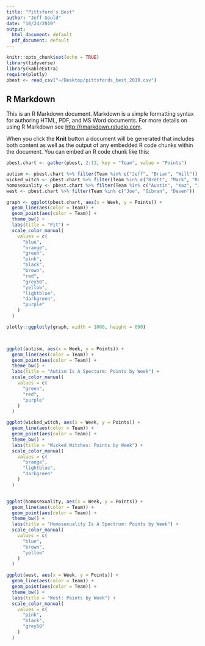 ```yaml
---
title: "Pittsford's Best"
author: "Jeff Gould"
date: "10/24/2019"
output:
  html_document: default
  pdf_document: default
---
```

<script>
$(document).ready(function(){
    $('[data-toggle="popover"]').popover(); 
});
</script>
```r
knitr::opts_chunk$set(echo = TRUE)
library(tidyverse)
library(kableExtra)
require(plotly)
pbest <- read_csv("~/Desktop/pittsfords_best_2019.csv")

```

## R Markdown

This is an R Markdown document. Markdown is a simple formatting syntax for authoring HTML, PDF, and MS Word documents. For more details on using R Markdown see <http://rmarkdown.rstudio.com>.

When you click the **Knit** button a document will be generated that includes both content as well as the output of any embedded R code chunks within the document. You can embed an R code chunk like this:

```r
pbest.chart <- gather(pbest, 2:13, key = "Team", value = "Points")

autism <- pbest.chart %>% filter(Team %in% c("Jeff", "Brian", "Will"))
wicked_witch <- pbest.chart %>% filter(Team %in% c("Brett", "Mark", "Ronnie"))
homosexuality <- pbest.chart %>% filter(Team %in% c("Austin", "Kaz", "Joe"))
west <- pbest.chart %>% filter(Team %in% c("Joe", "Gibran", "Deven"))

graph <- ggplot(pbest.chart, aes(x = Week, y = Points)) +
  geom_line(aes(color = Team)) +
  geom_point(aes(color = Team)) +
  theme_bw() +
  labs(title = "Pit") +
  scale_color_manual(
    values = c(
      "blue",
      "orange",
      "green",
      "pink",
      "black",
      "brown",
      "red",
      "grey50",
      "yellow",
      "lightblue",
      "darkgreen",
      "purple"
    )
  )

plotly::ggplotly(graph, width = 1000, height = 600)



ggplot(autism, aes(x = Week, y = Points)) +
  geom_line(aes(color = Team)) +
  geom_point(aes(color = Team)) +
  theme_bw() +
  labs(title = "Autism Is A Specturm: Points by Week") +
  scale_color_manual(
    values = c(
      "green",
      "red",
      "purple"
    )
  )

ggplot(wicked_witch, aes(x = Week, y = Points)) +
  geom_line(aes(color = Team)) +
  geom_point(aes(color = Team)) +
  theme_bw() +
  labs(title = "Wicked Witches: Points by Week") +
  scale_color_manual(
    values = c(
      "orange",
      "lightblue",
      "darkgreen"
    )
  )


ggplot(homosexuality, aes(x = Week, y = Points)) +
  geom_line(aes(color = Team)) +
  geom_point(aes(color = Team)) +
  theme_bw() +
  labs(title = "Homosexuality Is A Spectrum: Points by Week") +
  scale_color_manual(
    values = c(
      "blue",
      "brown",
      "yellow"
    )
  )

ggplot(west, aes(x = Week, y = Points)) +
  geom_line(aes(color = Team)) +
  geom_point(aes(color = Team)) +
  theme_bw() +
  labs(title = "West: Points by Week") +
  scale_color_manual(
    values = c(
      "pink",
      "black",
      "grey50"
    )
  )


```

